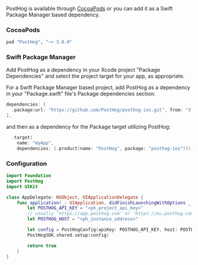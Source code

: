 PostHog is available through [CocoaPods](http://cocoapods.org) or you can add it as a Swift Package Manager based dependency.

### CocoaPods

```ruby file=Podfile
pod "PostHog", "~> 3.0.0"
```

### Swift Package Manager

Add PostHog as a dependency in your Xcode project "Package Dependencies" and select the project target for your app, as appropriate.

For a Swift Package Manager based project, add PostHog as a dependency in your "Package.swift" file's Package dependencies section:

```swift file=Package.swift
dependencies: [
  .package(url: "https://github.com/PostHog/posthog-ios.git", from: "3.0.0")
],
```

and then as a dependency for the Package target utilizing PostHog:

```swift
  .target(
    name: "myApp",
    dependencies: [.product(name: "PostHog", package: "posthog-ios")]),
```

### Configuration

```swift
import Foundation
import PostHog
import UIKit

class AppDelegate: NSObject, UIApplicationDelegate {
    func application(_: UIApplication, didFinishLaunchingWithOptions _: [UIApplication.LaunchOptionsKey: Any]? = nil) -> Bool {
        let POSTHOG_API_KEY = "<ph_project_api_key>"
        // usually 'https://app.posthog.com' or 'https://eu.posthog.com'
        let POSTHOG_HOST = "<ph_instance_address>"

        let config = PostHogConfig(apiKey: POSTHOG_API_KEY, host: POSTHOG_HOST) // TIP: `host` is optional if you use https://app.posthog.com
        PostHogSDK.shared.setup(config)

        return true
    }
}
```
